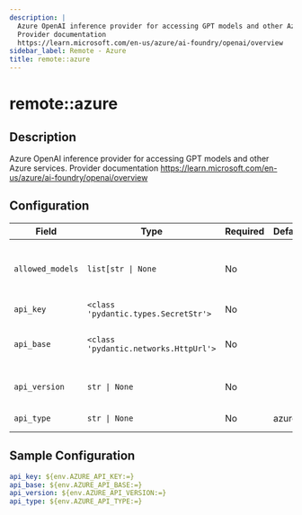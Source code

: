 ```yaml
---
description: |
  Azure OpenAI inference provider for accessing GPT models and other Azure services.
  Provider documentation
  https://learn.microsoft.com/en-us/azure/ai-foundry/openai/overview
sidebar_label: Remote - Azure
title: remote::azure
---
```


# remote::azure

## Description


Azure OpenAI inference provider for accessing GPT models and other Azure services.
Provider documentation
https://learn.microsoft.com/en-us/azure/ai-foundry/openai/overview


## Configuration

| Field | Type | Required | Default | Description |
|-------|------|----------|---------|-------------|
| `allowed_models` | `list[str \| None` | No |  | List of models that should be registered with the model registry. If None, all models are allowed. |
| `api_key` | `<class 'pydantic.types.SecretStr'>` | No |  | Azure API key for Azure |
| `api_base` | `<class 'pydantic.networks.HttpUrl'>` | No |  | Azure API base for Azure (e.g., https://your-resource-name.openai.azure.com) |
| `api_version` | `str \| None` | No |  | Azure API version for Azure (e.g., 2024-12-01-preview) |
| `api_type` | `str \| None` | No | azure | Azure API type for Azure (e.g., azure) |

## Sample Configuration

```yaml
api_key: ${env.AZURE_API_KEY:=}
api_base: ${env.AZURE_API_BASE:=}
api_version: ${env.AZURE_API_VERSION:=}
api_type: ${env.AZURE_API_TYPE:=}
```
